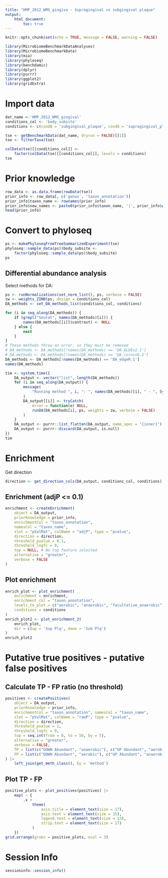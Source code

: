 ```yaml
---
title: "HMP_2012_WMS_gingiva - Supragingival vs subgingival plaque"
output: 
    html_document:
        toc: true
---
```


```r
knitr::opts_chunk$set(echo = TRUE, message = FALSE, warning = FALSE)
```


```r
library(MicrobiomeBenchmarkDataAnalyses)
library(MicrobiomeBenchmarkData)
library(mia)
library(phyloseq)
library(benchdamic)
library(dplyr)
library(purrr)
library(ggplot2)
library(gridExtra)
```

# Import data

```r
dat_name <-'HMP_2012_WMS_gingival'
conditions_col <- 'body_subsite'
conditions <- c(condB = 'subgingival_plaque', condA = 'supragingival_plaque')

tse <- getBenchmarkData(dat_name, dryrun = FALSE)[[1]]
tse <- filterTaxa(tse)

colData(tse)[[conditions_col]] <- 
    factor(colData(tse)[[conditions_col]], levels = conditions)
tse
```

# Prior knowledge

```r
row_data <- as.data.frame(rowData(tse))
prior_info <- row_data[, c('genus', 'taxon_annotation')]
prior_info$taxon_name <- rownames(prior_info)
prior_info$new_names <- paste0(prior_info$taxon_name, '|', prior_info$genus)
head(prior_info)
```

# Convert to phyloseq

```r
ps <- makePhyloseqFromTreeSummarizedExperiment(tse)
phyloseq::sample_data(ps)$body_subsite <- 
    factor(phyloseq::sample_data(ps)$body_subsite)
ps
```

## Differential abundance analysis

Select methods for DA:

```r
ps <- runNormalizations(set_norm_list(), ps, verbose = FALSE)
zw <- weights_ZINB(ps, design = conditions_col)
DA_methods <- set_DA_methods_list(conditions_col, conditions)

for (i in seq_along(DA_methods)) {
    if (grepl("Seurat", names(DA_methods)[i])) {
        names(DA_methods[[i]]$contrast) <- NULL
    } else {
        next
    }
}
# These methods throw an error, so they must be removed
# DA_methods <- DA_methods[!names(DA_methods) == 'DA_ALDEx2.1']
# DA_methods <- DA_methods[!names(DA_methods) == 'DA_corncob.1']
DA_methods <- DA_methods[!names(DA_methods) == 'DA_edgeR.1']
names(DA_methods)
```

```r
tim <- system.time({
    DA_output <- vector("list", length(DA_methods))
    for (i in seq_along(DA_output)) {
        message(
            "Running method ", i, ": ", names(DA_methods)[i], " - ", Sys.time()
        )
        DA_output[[i]] <- tryCatch(
            error = function(e) NULL,
            runDA(DA_methods[i], ps, weights = zw, verbose = FALSE) 
        )
    }
    DA_output <- purrr::list_flatten(DA_output, name_spec = "{inner}")
    DA_output <- purrr::discard(DA_output, is.null)
})
tim
```

# Enrichment

Get direction 

```r
direction <- get_direction_cols(DA_output, conditions_col, conditions)
```

## Enrichment (adjP <= 0.1)

```r
enrichment <- createEnrichment(
    object = DA_output,
    priorKnowledge = prior_info,
    enrichmentCol = "taxon_annotation",
    namesCol = "taxon_name",
    slot = "pValMat", colName = "adjP", type = "pvalue",
    direction = direction,
    threshold_pvalue = 0.1,
    threshold_logfc = 0,
    top = NULL, # No top feature selected
    alternative = "greater",
    verbose = FALSE 
)
```

## Plot enrichment

```r
enrich_plot <- plot_enrichment(
    enrichment = enrichment, 
    enrichment_col = "taxon_annotation",
    levels_to_plot = c("aerobic", "anaerobic", "facultative_anaerobic"),
    conditions = conditions
)
enrich_plot2 <- plot_enrichment_2(
    enrich_plot,
    dir = c(up = 'Sup Plq', down = 'Sub Plq')
)
enrich_plot2
```

# Putative true positives - putative false positives

## Calculate TP - FP ratio (no threshold)

```r
positives <- createPositives(
    object = DA_output, 
    priorKnowledge = prior_info, 
    enrichmentCol = "taxon_annotation", namesCol = "taxon_name",
    slot = "pValMat", colName = "rawP", type = "pvalue",
    direction = direction,
    threshold_pvalue = 1,
    threshold_logfc = 0,
    top = seq.int(from = 0, to = 50, by = 5),
    alternative = "greater",
    verbose = FALSE,
    TP = list(c("DOWN Abundant", "anaerobic"), c("UP Abundant", "aerobic")),
    FP = list(c("DOWN Abundant", "aerobic"), c("UP Abundant", "anaerobic"))
) |> 
    left_join(get_meth_class(), by = 'method')
```

## Plot TP - FP 

```r
positive_plots <- plot_positives(positives) |> 
    map( ~ {
        .x +
            theme(
                axis.title = element_text(size = 17),
                axis.text = element_text(size = 15),
                legend.text = element_text(size = 13),
                strip.text = element_text(size = 17)
            )
    })
grid.arrange(grobs = positive_plots, ncol = 3)
```

# Session Info

```r
sessioninfo::session_info()
```
